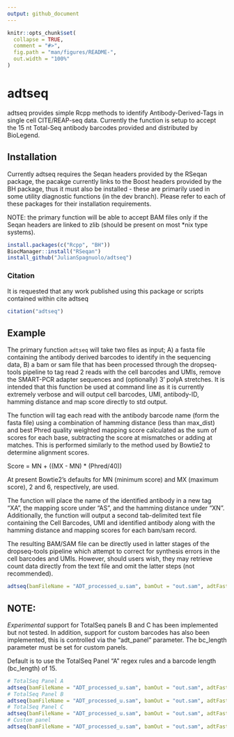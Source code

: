 ```yaml
---
output: github_document
---
```


<!-- README.md is generated from README.Rmd. Please edit that file -->

```r
knitr::opts_chunk$set(
  collapse = TRUE,
  comment = "#>",
  fig.path = "man/figures/README-",
  out.width = "100%"
)
```
# adtseq

adtseq provides simple Rcpp methods to identify Antibody-Derived-Tags in single cell CITE/REAP-seq data. Currently the function is setup to accept the 15 nt Total-Seq antibody barcodes provided and distributed by BioLegend.

## Installation

Currently adtseq requires the Seqan headers provided by the RSeqan package, the pacakge currently links to the Boost headers provided by the BH package, thus it must also be installed - these are primarily used in some utility diagnostic functions (in the dev branch). Please refer to each of these packages for their installation requirements.

NOTE: the primary function will be able to accept BAM files only if the Seqan headers are linked to zlib (should be present on most *nix type systems).

``` r
install.packages(c("Rcpp", "BH"))
BiocManager::install("RSeqan")
install_github("JulianSpagnuolo/adtseq")
```

### Citation

It is requested that any work published using this package or scripts contained within cite adtseq

```r
citation("adtseq")
```


## Example

The primary function `adtseq` will take two files as input; A) a fasta file containing the antibody derived barcodes to identify in the sequencing data, B) a bam or sam file that has been processed through the dropseq-tools pipeline to tag read 2 reads with the cell barcodes and UMIs, remove the SMART-PCR adapter sequences and (optionally) 3' polyA stretches. It is intended that this function be used at command line as it is currently extremely verbose and will output cell barcodes, UMI, antibody-ID, hamming distance and map score directly to std output.

The function will tag each read with the antibody barcode name (form the fasta file) using a combination of hamming distance (less than max_dist) and best Phred quality weighted mapping score calculated as the sum of scores for each base, subtracting the score at mismatches or adding at matches. This is performed similarly to the method used by Bowtie2 to determine alignment scores.

Score = MN + ((MX - MN) * (Phred/40))

At present Bowtie2's defaults for MN (minimum score) and MX (maximum score), 2 and 6, respectively, are used.

The function will place the name of the identified antibody in a new tag "XA", the mapping score under "AS", and the hamming distance under "XN".
Additionally, the function will output a second tab-delimited text file containing the Cell Barcodes, UMI and identified antibody along with the hamming distance and mapping scores for each bam/sam record.

The resulting BAM/SAM file can be directly used in latter stages of the dropseq-tools pipeline which attempt to correct for synthesis errors in the cell barcodes and UMIs. However, should users wish, they may retrieve count data directly from the text file and omit the latter steps (not recommended).

```r
adtseq(bamFileName = "ADT_processed_u.sam", bamOut = "out.sam", adtFasta = "total_seq_panel.fasta", max_dist = 4, sumoutput = "summary.txt", adt_panel = "A", bc_length = 15)
```

## NOTE:

*Experimental* support for TotalSeq panels B and C has been implemented but not tested. In addition, support for custom barcodes has also been implemented, this is controlled via the "adt_panel" parameter. The bc_length parameter must be set for custom panels.

Default is to use the TotalSeq Panel "A" regex rules and a barcode length (bc_length) of 15.

```r
# TotalSeq Panel A
adtseq(bamFileName = "ADT_processed_u.sam", bamOut = "out.sam", adtFasta = "total_seq_panel.fasta", max_dist = 4, sumoutput = "summary.txt", adt_panel = "A", bc_length = 15)
# TotalSeq Panel B
adtseq(bamFileName = "ADT_processed_u.sam", bamOut = "out.sam", adtFasta = "total_seq_panelB.fasta", max_dist = 4, sumoutput = "summary.txt", adt_panel = "B", bc_length = 15)
# TotalSeq Panel C
adtseq(bamFileName = "ADT_processed_u.sam", bamOut = "out.sam", adtFasta = "total_seq_panelC.fasta", max_dist = 4, sumoutput = "summary.txt", adt_panel = "C", bc_length = 15)
# Custom panel
adtseq(bamFileName = "ADT_processed_u.sam", bamOut = "out.sam", adtFasta = "custom_panel.fasta", max_dist = 4, sumoutput = "summary.txt", adt_panel = "custom", bc_length = 8)
```
